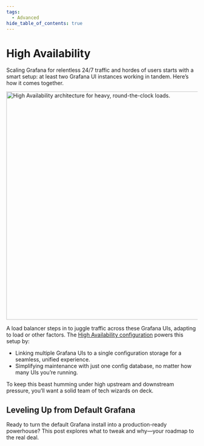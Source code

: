 ```yaml
---
tags:
  - Advanced
hide_table_of_contents: true
---
```



# High Availability

Scaling Grafana for relentless 24/7 traffic and hordes of users starts with a smart setup: at least two Grafana UI instances working in tandem. Here’s how it comes together.

<Image
  title="High Availability architecture for heavy, round-the-clock loads."
  src="/img/blog/2023-01-22-grafana-setup/high-availability.png"
  height="600px"
/>

A load balancer steps in to juggle traffic across these Grafana UIs, adapting to load or other factors. The [High Availability configuration](https://grafana.com/docs/grafana/latest/setup-grafana/set-up-for-high-availability/) powers this setup by:

- Linking multiple Grafana UIs to a single configuration storage for a seamless, unified experience.
- Simplifying maintenance with just one config database, no matter how many UIs you’re running.

To keep this beast humming under high upstream and downstream pressure, you’ll want a solid team of tech wizards on deck.

## Leveling Up from Default Grafana

Ready to turn the default Grafana install into a production-ready powerhouse? This post explores what to tweak and why—your roadmap to the real deal.

<BlogPost id="grafana-setup-20230122" />
